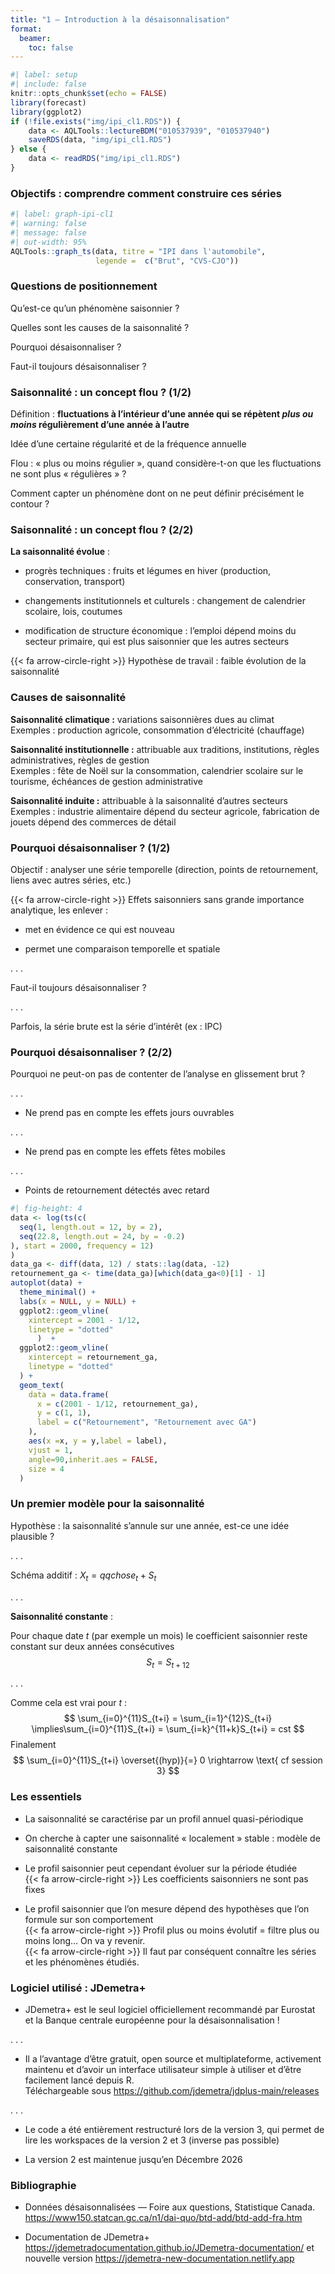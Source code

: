 ```yaml
---
title: "1 – Introduction à la désaisonnalisation"
format: 
  beamer:
    toc: false
---
```



```r
#| label: setup
#| include: false
knitr::opts_chunk$set(echo = FALSE)
library(forecast)
library(ggplot2)
if (!file.exists("img/ipi_cl1.RDS")) {
	data <- AQLTools::lectureBDM("010537939", "010537940")
	saveRDS(data, "img/ipi_cl1.RDS")	
} else {
	data <- readRDS("img/ipi_cl1.RDS")
}
```


### Objectifs : comprendre comment construire ces séries

```r
#| label: graph-ipi-cl1
#| warning: false
#| message: false
#| out-width: 95%
AQLTools::graph_ts(data, titre = "IPI dans l'automobile",
				   legende =  c("Brut", "CVS-CJO"))
```


### Questions de positionnement

Qu'est-ce qu'un phénomène saisonnier ?


Quelles sont les causes de la saisonnalité ?


Pourquoi désaisonnaliser ?

Faut-il toujours désaisonnaliser ?



### Saisonnalité : un concept flou ? (1/2)

Définition : **fluctuations à l'intérieur d'une année qui se répètent *plus ou moins* régulièrement d'une année à l'autre**

   

Idée d'une certaine régularité et de la fréquence annuelle

  

Flou : «\ plus ou moins régulier\ », quand considère-t-on que les fluctuations ne sont plus «\ régulières\ » ?

Comment capter un phénomène dont on ne peut définir précisément le contour ?

### Saisonnalité : un concept flou ? (2/2)

**La saisonnalité évolue**  :

- progrès techniques : fruits et légumes en hiver (production, conservation, transport) 

- changements institutionnels et culturels : changement de calendrier scolaire, lois, coutumes

- modification de structure économique : l'emploi dépend moins du secteur primaire, qui est plus saisonnier que les autres secteurs 

{{< fa arrow-circle-right >}} Hypothèse de travail : faible évolution de la saisonnalité


### Causes de saisonnalité

**Saisonnalité climatique :** variations saisonnières dues au climat  
Exemples : production agricole, consommation d'électricité (chauffage)  


**Saisonnalité institutionnelle :** attribuable aux traditions, institutions, règles administratives, règles de gestion  
Exemples : fête de Noël sur la consommation, calendrier scolaire sur le tourisme, échéances de gestion administrative  


**Saisonnalité induite :** attribuable à la saisonnalité d'autres secteurs
Exemples : industrie alimentaire dépend du secteur agricole, fabrication de jouets dépend des commerces de détail


### Pourquoi désaisonnaliser ? (1/2)

Objectif : analyser une série temporelle (direction, points de retournement, liens avec autres séries, etc.)

{{< fa arrow-circle-right >}} Effets saisonniers sans grande importance analytique, les enlever :

- met en évidence ce qui est nouveau

- permet une comparaison temporelle et spatiale

. . .

Faut-il toujours désaisonnaliser ?

. . .

Parfois, la série brute est la série d'intérêt (ex : IPC)

### Pourquoi désaisonnaliser ? (2/2)

Pourquoi ne peut-on pas de contenter de l'analyse en glissement brut ?

. . .

- Ne prend pas en compte les effets jours ouvrables

. . .

- Ne prend pas en compte les effets fêtes mobiles

. . .

- Points de retournement détectés avec retard

```r
#| fig-height: 4
data <- log(ts(c(
  seq(1, length.out = 12, by = 2),
  seq(22.8, length.out = 24, by = -0.2)
), start = 2000, frequency = 12)
)
data_ga <- diff(data, 12) / stats::lag(data, -12)
retournement_ga <- time(data_ga)[which(data_ga<0)[1] - 1]
autoplot(data) +
  theme_minimal() +
  labs(x = NULL, y = NULL) +
  ggplot2::geom_vline(
    xintercept = 2001 - 1/12,
    linetype = "dotted"
      )  +
  ggplot2::geom_vline(
    xintercept = retournement_ga,
    linetype = "dotted"
  ) +
  geom_text(
    data = data.frame(
      x = c(2001 - 1/12, retournement_ga),
      y = c(1, 1),
      label = c("Retournement", "Retournement avec GA")
    ),
    aes(x =x, y = y,label = label),
    vjust = 1,
    angle=90,inherit.aes = FALSE,
    size = 4
  )
```



### Un premier modèle pour la saisonnalité {.smaller}

Hypothèse : la saisonnalité s'annule sur une année, est-ce une idée plausible ?

. . .

Schéma additif : $X_t=qqchose_t+S_t$

. . .

**Saisonnalité constante**  :

Pour chaque date $t$ (par exemple un mois) le coefficient saisonnier reste constant sur deux années consécutives
$$
S_t = S_{t+12}
$$

. . .

Comme cela est vrai pour  $t$ : 
$$
\sum_{i=0}^{11}S_{t+i} = \sum_{i=1}^{12}S_{t+i}
\implies\sum_{i=0}^{11}S_{t+i} = \sum_{i=k}^{11+k}S_{t+i} = cst
$$
Finalement
$$
\sum_{i=0}^{11}S_{t+i} \overset{(hyp)}{=} 0 \rightarrow
 \text{ cf session 3}
$$

### Les essentiels

- La saisonnalité se caractérise par un profil annuel quasi-périodique

- On cherche à capter une saisonnalité «\ localement\ » stable : modèle de saisonnalité constante

- Le profil saisonnier peut cependant évoluer sur la période étudiée  
{{< fa arrow-circle-right >}} Les coefficients saisonniers ne sont pas fixes  

- Le profil saisonnier que l'on mesure dépend des hypothèses que l'on formule sur son comportement  
{{< fa arrow-circle-right >}} Profil plus ou moins évolutif = filtre plus ou moins long... On va y revenir.  
{{< fa arrow-circle-right >}} Il faut par conséquent connaître les séries et les phénomènes étudiés.

### Logiciel utilisé : JDemetra+

- JDemetra+ est le seul logiciel officiellement recommandé par Eurostat et la Banque centrale européenne pour la désaisonnalisation !

. . .

- Il a l'avantage d'être gratuit, open source et multiplateforme, activement maintenu et d'avoir un interface utilisateur simple à utiliser et d'être facilement lancé depuis R.\
Téléchargeable sous <https://github.com/jdemetra/jdplus-main/releases>

. . .

- Le code a été entièrement restructuré lors de la version 3, qui permet de lire les workspaces de la version 2 et 3 (inverse pas possible)

- La version 2 est maintenue jusqu'en Décembre 2026

<!-- ### Exercices -->

<!-- 1. Installation des logiciels -->

<!-- 2. TP1, Première manipulation de JDemetra+ ? -->

### Bibliographie

- Données désaisonnalisées — Foire aux questions, Statistique Canada. <https://www150.statcan.gc.ca/n1/dai-quo/btd-add/btd-add-fra.htm>

- Documentation de JDemetra+ <https://jdemetradocumentation.github.io/JDemetra-documentation/> et nouvelle version <https://jdemetra-new-documentation.netlify.app>


